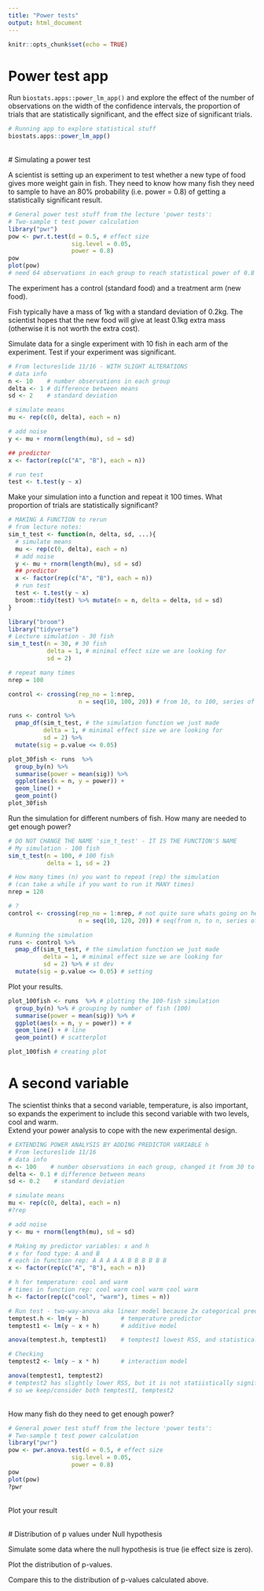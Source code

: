 ```yaml
---
title: "Power tests"
output: html_document
---
```


```r
knitr::opts_chunk$set(echo = TRUE)
```

# Power test app

Run `biostats.apps::power_lm_app()` and explore the effect of the number of observations on the width of the confidence intervals, the proportion of trials that are statistically significant, and the effect size of significant trials.

```r
# Running app to explore statistical stuff
biostats.apps::power_lm_app()
```

<br>
# Simulating a power test

A scientist is setting up an experiment to test whether a new type of food gives more weight gain in fish. They need to know how many fish they need to sample to have an 80% probability (i.e. power = 0.8) of getting a statistically significant result.
```r
# General power test stuff from the lecture 'power tests': 
# Two-sample t test power calculation 
library("pwr")
pow <- pwr.t.test(d = 0.5, # effect size
                  sig.level = 0.05, 
                  power = 0.8) 
pow
plot(pow)
# need 64 observations in each group to reach statistical power of 0.8 
```


The experiment has a control (standard food) and a treatment arm (new food). <br>

Fish typically have a mass of 1kg with a standard deviation of 0.2kg. The scientist hopes that the new food will give at least 0.1kg extra mass (otherwise it is not worth the extra cost). <br>

Simulate data for a single experiment with 10 fish in each arm of the experiment. Test if your experiment was significant.
```r
# From lectureslide 11/16 - WITH SLIGHT ALTERATIONS
# data info
n <- 10    # number observations in each group
delta <- 1 # difference between means 
sd <- 2    # standard deviation 

# simulate means
mu <- rep(c(0, delta), each = n)

# add noise
y <- mu + rnorm(length(mu), sd = sd)

## predictor
x <- factor(rep(c("A", "B"), each = n))

# run test
test <- t.test(y ~ x)
```


Make your simulation into a function and repeat it 100 times. What proportion of trials are statistically significant?
```r
# MAKING A FUNCTION to rerun 
# from lecture notes: 
sim_t_test <- function(n, delta, sd, ...){
  # simulate means
  mu <- rep(c(0, delta), each = n)
  # add noise
  y <- mu + rnorm(length(mu), sd = sd)
  ## predictor
  x <- factor(rep(c("A", "B"), each = n))
  # run test
  test <- t.test(y ~ x)
  broom::tidy(test) %>% mutate(n = n, delta = delta, sd = sd) 
}

```

```r
library("broom")
library("tidyverse")
# Lecture simulation - 30 fish 
sim_t_test(n = 30, # 30 fish 
           delta = 1, # minimal effect size we are looking for
           sd = 2) 

# repeat many times
nrep = 100

control <- crossing(rep_no = 1:nrep, 
                    n = seq(10, 100, 20)) # from 10, to 100, series of 20

runs <- control %>%
  pmap_df(sim_t_test, # the simulation function we just made
          delta = 1, # minimal effect size we are looking for 
          sd = 2) %>% 
  mutate(sig = p.value <= 0.05) 

plot_30fish <- runs  %>%
  group_by(n) %>%
  summarise(power = mean(sig)) %>%
  ggplot(aes(x = n, y = power)) +
  geom_line() +
  geom_point()
plot_30fish
```


Run the simulation for different numbers of fish. How many are needed to get enough power?
```r
# DO NOT CHANGE THE NAME 'sim_t_test' - IT IS THE FUNCTION'S NAME
# My simulation - 100 fish 
sim_t_test(n = 100, # 100 fish
           delta = 1, sd = 2)

# How many times (n) you want to repeat (rep) the simulation 
# (can take a while if you want to run it MANY times)
nrep = 120 

# ?
control <- crossing(rep_no = 1:nrep, # not quite sure whats going on here
                    n = seq(10, 120, 20)) # seq(from n, to n, series of n)

# Running the simulation 
runs <- control %>%
  pmap_df(sim_t_test, # the simulation function we just made
          delta = 1, # minimal effect size we are looking for 
          sd = 2) %>% # st dev 
  mutate(sig = p.value <= 0.05) # setting 
```


Plot your results.
```r
plot_100fish <- runs  %>% # plotting the 100-fish simulation 
  group_by(n) %>% # grouping by number of fish (100)
  summarise(power = mean(sig)) %>% # 
  ggplot(aes(x = n, y = power)) + #
  geom_line() + # line
  geom_point() # scatterplot 

plot_100fish # creating plot 
```


# A second variable

The scientist thinks that a second variable, temperature, is also important, so expands the experiment to include this second variable with two levels, cool and warm.
<br>
Extend your power analysis to cope with the new experimental design.
```r
# EXTENDING POWER ANALYSIS BY ADDING PREDICTOR VARIABLE h
# From lectureslide 11/16
# data info
n <- 100    # number observations in each group, changed it from 30 to 64
delta <- 0.1 # difference between means 
sd <- 0.2    # standard deviation 

# simulate means
mu <- rep(c(0, delta), each = n)
#?rep

# add noise
y <- mu + rnorm(length(mu), sd = sd)

# Making my predictor variables: x and h
# x for food type: A and B 
# each in function rep: A A A A A B B B B B B
x <- factor(rep(c("A", "B"), each = n)) 

# h for temperature: cool and warm
# times in function rep: cool warm cool warm cool warm 
h <- factor(rep(c("cool", "warm"), times = n)) 

# Run test - two-way-anova aka linear model because 2x categorical predictors 
temptest.h <- lm(y ~ h)         # temperature predictor 
temptest1 <- lm(y ~ x + h)      # additive model 

anova(temptest.h, temptest1)    # temptest1 lowest RSS, and statistically significant

# Checking 
temptest2 <- lm(y ~ x * h)      # interaction model 

anova(temptest1, temptest2) 
# temptest2 has slightly lower RSS, but it is not statiistically significant,
# so we keep/consider both temptest1, temptest2
```
<br>
How many fish do they need to get enough power?
```r
# General power test stuff from the lecture 'power tests': 
# Two-sample t test power calculation 
library("pwr")
pow <- pwr.anova.test(d = 0.5, # effect size
                  sig.level = 0.05, 
                  power = 0.8) 
pow
plot(pow)
?pwr
```


<br>
Plot your result

<br>
# Distribution of p values under Null hypothesis

Simulate some data where the null hypothesis is true (ie effect size is zero).

Plot the distribution of p-values. 

Compare this to the distribution of p-values calculated above.


